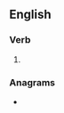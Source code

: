 ==English==

===Verb===
{{head|en|present participle}}

# {{present participle of|misdirect|lang=en|nocat=1}}

===Anagrams===
* {{anagrams|en|a=cdegiiimnrst|miscrediting}}